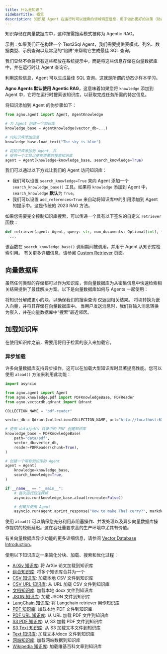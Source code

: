 ```yaml
---
title: 什么是知识？
sidebarTitle: 概览
description: 知识是 Agent 在运行时可以搜索的领域特定信息，用于做出更好的决策（动态少样本学习）和提供准确的响应（Agentic RAG）。
---
```

知识存储在向量数据库中，这种按需搜索模式被称为 Agentic RAG。

<Accordion title="动态少样本学习：Text2Sql Agent" icon="database">
示例：如果我们正在构建一个 Text2Sql Agent，我们需要提供表模式、列名、数据类型、示例查询以及常见的“陷阱”来帮助它生成最佳 SQL 查询。

我们显然不会将所有这些都放在系统提示中，而是将这些信息存储在向量数据库中，并在运行时让 Agent 查询它。

利用这些信息，Agent 可以生成最佳 SQL 查询。这就是所谓的动态少样本学习。
</Accordion>

**Agno Agents 默认使用 Agentic RAG**，这意味着如果您将 `knowledge` 添加到 Agent 中，它将在运行时搜索该知识库，以获取完成任务所需的特定信息。

将知识添加到 Agent 的伪步骤如下：

```python
from agno.agent import Agent, AgentKnowledge

# 为 Agent 创建一个知识库
knowledge_base = AgentKnowledge(vector_db=...)

# 向知识库添加信息
knowledge_base.load_text("The sky is blue")

# 将知识库添加到 Agent，并
# 提供一个工具以便在需要时搜索知识库
agent = Agent(knowledge=knowledge_base, search_knowledge=True)
```

我们可以通过以下方式让我们的 Agent 访问知识库：

- 我们可以设置 `search_knowledge=True` 来向 Agent 添加一个 `search_knowledge_base()` 工具。如果将 `knowledge` 添加到 Agent 中，`search_knowledge` **默认**为 `True`。
- 我们可以设置 `add_references=True` 来自动将知识库中的引用添加到 Agent 的提示中。这是传统的 2023 RAG 方法。

<Tip>

如果您需要完全控制知识库搜索，可以传递一个具有以下签名的自定义 `retriever` 函数：

```python
def retriever(agent: Agent, query: str, num_documents: Optional[int], **kwargs) -> Optional[list[dict]]:
  ...
```

该函数在 `search_knowledge_base()` 调用期间被调用，并用于 Agent 从知识库检索引用。
有关更多详细信息，请参阅 [Custom Retriever](../knowledge/custom_retriever) 页面。

</Tip>

## 向量数据库

虽然任何类型的存储都可以作为知识库，但向量数据库为从密集信息中快速检索相关结果提供了最佳解决方案。以下是向量数据库如何与 Agents 一起使用：

<Steps>
  <Step title="分块信息">
    将知识分解成更小的块，以确保我们的搜索查询
    仅返回相关结果。
  </Step>
  <Step title="加载知识库">
    将块转换为嵌入向量，并将其存储在向量数据库中。
  </Step>
  <Step title="搜索知识库">
    当用户发送消息时，我们将输入消息转换为嵌入，并在向量数据库中“搜索”最近邻居。
  </Step>
</Steps>

## 加载知识库

在使用知识库之前，需要用将用于检索的嵌入来加载它。

### 异步加载

许多向量数据库支持异步操作，这可以在加载大型知识库时显著提高性能。您可以使用 `aload()` 方法来利用此功能：

```python
import asyncio

from agno.agent import Agent
from agno.knowledge.pdf import PDFKnowledgeBase, PDFReader
from agno.vectordb.qdrant import Qdrant

COLLECTION_NAME = "pdf-reader"

vector_db = Qdrant(collection=COLLECTION_NAME, url="http://localhost:6333")

# 使用 data/pdfs 目录中的 PDF 创建知识库
knowledge_base = PDFKnowledgeBase(
    path="data/pdf",
    vector_db=vector_db,
    reader=PDFReader(chunk=True),
)

# 创建一个带有知识库的 Agent
agent = Agent(
    knowledge=knowledge_base,
    search_knowledge=True,
)

if __name__ == "__main__":
    # 首次运行后注释掉
    asyncio.run(knowledge_base.aload(recreate=False))

    # 创建并使用 Agent
    asyncio.run(agent.aprint_response("How to make Thai curry?", markdown=True))
```

使用 `aload()` 可以确保您充分利用非阻塞操作、并发处理以及异步向量数据库操作提供的较低延迟。这在吞吐量要求高的生产环境中尤其有价值。

有关向量数据库异步功能的更多详细信息，请参阅 [Vector Database Introduction](/vectordb/introduction)。


使用以下知识库之一来简化分块、加载、搜索和优化过程：
- [ArXiv 知识库](/knowledge/arxiv): 将 ArXiv 论文加载到知识库
- [组合知识库](/knowledge/combined): 将多个知识库合并为一个
- [CSV 知识库](/knowledge/csv): 加载本地 CSV 文件到知识库
- [CSV URL 知识库](/knowledge/csv-url): 从 URL 加载 CSV 文件到知识库
- [文档知识库](/knowledge/document): 加载本地 docx 文件到知识库
- [JSON 知识库](/knowledge/json): 加载 JSON 文件到知识库
- [LangChain 知识库](/knowledge/langchain): 将 Langchain retriever 用作知识库
- [PDF 知识库](/knowledge/pdf): 加载本地 PDF 文件到知识库
- [PDF URL 知识库](/knowledge/pdf-url): 从 URL 加载 PDF 文件到知识库
- [S3 PDF 知识库](/knowledge/s3_pdf): 从 S3 加载 PDF 文件到知识库
- [S3 Text 知识库](/knowledge/s3_text): 从 S3 加载文本文件到知识库
- [Text 知识库](/knowledge/text): 加载文本/docx 文件到知识库
- [网站知识库](/knowledge/website): 加载网站数据到知识库
- [Wikipedia 知识库](/knowledge/wikipedia): 加载维基百科文章到知识库